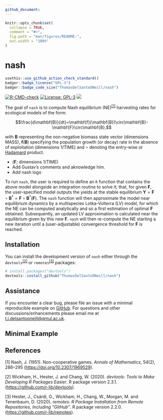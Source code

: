 ```yaml
---
github_document:
---
```


<!-- README.md is generated from README.Rmd. Please edit that file -->

```r
knitr::opts_chunk$set(
  collapse = TRUE,
  comment = "#>",
  fig.path = "man/figures/README-",
  out.width = "100%"
)
```

# nash

<!-- badges: start -->
```r
usethis::use_github_action_check_standard()
badger::badge_license("GPL-3")
badger::badge_code_size("ThomasDelSantoONeill/nash")
```

[![R-CMD-check](https://github.com/ThomasDelSantoONeill/nash/actions/workflows/R-CMD-check.yaml/badge.svg)](https://github.com/ThomasDelSantoONeill/nash/actions/workflows/R-CMD-check.yaml)
[![License: GPL-3](https://img.shields.io/badge/license-GPL--3-blue.svg)](https://cran.r-project.org/web/licenses/GPL-3)
[![](https://img.shields.io/github/languages/code-size/ThomasDelSantoONeill/nash.svg)](https://github.com/ThomasDelSantoONeill/nash)
<!-- badges: end -->

The goal of `nash` is to compute Nash equilibrium (NE)<sup>[[1]](#1)</sup> harvesting rates for ecological models of the form:

$$\frac{d\mathbf{B}}{dt}=\mathbf{f}(\mathbf{B})\circ\mathbf{B}-\mathbf{F}\circ\mathbf{B},$$

with $\mathbf{B}$ representing the non-negative biomass state vector (dimensions $\text{MASS}$), $\mathbf{f}(\mathbf{B})$ specifying the population growth (or decay) rate in the absence of exploitation (dimensions $1/\text{TIME}$) and $\circ$ denoting the entry-wise or [Hadamard](https://en.wikipedia.org/wiki/Hadamard_product_(matrices)) product.

- ($\mathbf{F}$; dimensions $1/\text{TIME}$)
- Add Gustav's comments and aknowledge him.
- Add nash logo

To run `nash`, the user is required to define an `R` function that contains the above model alongside an integration routine to solve it; that, for given $\mathbf{F}$, the user-specified model outputs the yields at the stable equilibrium $\mathbf{Y}=\mathbf{F}\circ\mathbf{B}^*=\mathbf{F}\circ\mathbf{B}^*(\mathbf{F})$. The `nash` function will then approximate the model near equilibrium dynamics by a multispecies Lotka-Volterra (LV) model, for which the NE can be computed analytically and so a first estimation of optimal $\mathbf{F}$ obtained. Subsequently, an updated LV approximation is calculated near the equilibrium given by this new $\mathbf{F}$. `nash` will then re-compute the NE starting a new iteration until a (user-adjustable) convergence threshold for $\mathbf{F}$ is reached.

## Installation

You can install the development version of `nash` either through the `devtools`<sup>[[2]](#2)</sup> or `remotes`<sup>[[3]](#3)</sup> packages: 

``` r
# install.packages("devtools")
devtools::install_github("ThomasDelSantoONeill/nash")
```

## Assistance

If you encounter a clear bug, please file an issue with a minimal reproducible example on [GitHub](https://github.com/ThomasDelSantoONeill/nash/issues). For questions and other discussions/enhancements please email me at [t.j.delsantooneill@qmul.ac.uk](t.j.delsantooneill@qmul.ac.uk).

## Minimal Example

## References
<a id="1">[1]</a> 
Nash, J. (1951). 
Non-cooperative games. 
<i>Annals of Mathematics</i>, 54(2), 286--295 ([https://doi.org/10.2307/1969529](https://doi.org/10.2307/1969529)).

<a id="2">[2]</a>
Wickham, H., Hester, J. and Chang, W. (2020).
<i>devtools: Tools to Make Developing R Packages Easier</i>.
R package version 2.3.1.
([https://github.com/r-lib/devtools](https://github.com/r-lib/devtools)).

<a id="3">[3]</a>
Hester, J., Csárdi, G., Wickham, H., Chang, W., Morgan, M. and Tenenbaum, D. (2020).
<i>remotes: R Package Installation from Remote Repositories, Including “GitHub”</i>.
R package version 2.2.0.
([https://github.com/r-lib/remotes](https://github.com/r-lib/remotes)).
